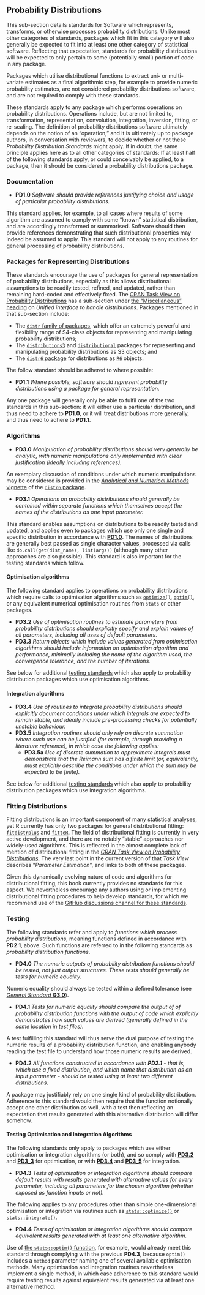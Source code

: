 <!-- Edit the .Rmd not the .md file -->

## Probability Distributions {#standards-distributions}

This sub-section details standards for Software which represents, transforms,
or otherwise processes probability distributions. Unlike most other categories
of standards, packages which fit in this category will also generally be
expected to fit into at least one other category of statistical software.
Reflecting that expectation, standards for probability distributions will be
expected to only pertain to some (potentially small) portion of code in any
package.

Packages which utilise distributional functions to extract uni- or
multi-variate estimates as a final algorithmic step, for example to provide
numeric probability estimates, are not considered probability distributions
software, and are not required to comply with these standards.

These standards apply to any package which performs operations on probability
distributions. Operations include, but are not limited to, transformation,
representation, convolution, integration, inversion, fitting, or re-scaling.
The definition of probability distributions software ultimately depends on the
notion of an "operation," and it is ultimately up to package authors, in
conversation with reviewers,  to decide whether or not these *Probability
Distribution Standards* might apply. If in doubt, the same principle applies
here as to all other categories of standards: If at least half of the following
standards apply, or could conceivably be applied, to a package, then it should
be considered a probability distributions package.


### Documentation{#PD_documentation}

- [**PD1.0**]{#PD1_0} *Software should provide references justifying choice and
  usage of particular probability distributions.*

This standard applies, for example, to all cases where results of some
algorithm are assumed to comply with some "known" statistical distribution, and
are accordingly transformed or summarised. Software should then provide
references demonstrating that such distributional properties may indeed be
assumed to apply. This standard will not apply to any routines for general
processing of probability distributions.

### Packages for Representing Distributions{#PD_representation}

These standards encourage the use of packages for general representation of
probability distributions, especially as this allows distributional assumptions
to be readily tested, refined, and updated, rather than remaining hard-coded
and effectively fixed. The [CRAN Task View on Probability
Distributions](https://cran.r-project.org/web/views/Distributions.html) has a
sub-section under [the "Miscellaneous"
heading](https://cran.r-project.org/web/views/Distributions.html#Misc) on
*Unified interface to handle distributions*. Packages mentioned in that
sub-section include:

- The [`distr` family of packages](https://distr.r-forge.r-project.org/), which
  offer an extremely powerful and flexibility range of S4-class objects for
  representing and manipulating probability distributions;
- The [`distributions3`](https://github.com/alexpghayes/distributions3) and
  [`distributional`](https://github.com/mitchelloharawild/distributional)
  packages for representing and manipulating probability distributions as S3
  objects; and
- The [`distr6` package](https://github.com/alan-turing-institute/distr6/) for
  distributions as [`R6`](https://r6.r-lib.org) objects.

The follow standard should be adhered to where possible:

- [**PD1.1**]{#PD2_0} *Where possible, software should represent probability
  distributions using a package for general representation.*

Any one package will generally only be able to fulfil one of the two standards
in this sub-section: it will either use a particular distribution, and thus
need to adhere to **PD1.0**, or it will treat distributions more generally, and
thus need to adhere to **PD1.1**.


### Algorithms{#PD_algorithms}


- [**PD3.0**]{#PD3_0} *Manipulation of probability distributions should very
  generally be analytic, with numeric manipulations only implemented with clear
  justification (ideally including references).*

An exemplary discussion of conditions under which numeric manipulations may be
considered is provided in the [*Analytical and Numerical Methods*
vignette](https://alan-turing-institute.github.io/distr6/articles/webs/analytic_and_numeric_methods.html)
of the [`distr6` package](https://alan-turing-institute.github.io/distr6/).

- [**PD3.1**]{#PD3_1} *Operations on probability distributions should generally
  be contained within separate functions which themselves accept the names of
  the distributions as one input parameter.*

This standard enables assumptions on distributions to be readily tested and
updated, and applies even to packages which use only one single and specific
distribution in accordance with [**PD1.0**](#PD1_0). The names of distributions
are generally best passed as single character values, processed via calls like
`do.call(get(dist_name), list(args))` (although many other approaches are also
possible). This standard is also important for the testing standards which
follow.

#### Optimisation algorithms

The following standard applies to operations on probability distributions which
require calls to optimisation algorithms such as
[`optimize()`](https://stat.ethz.ch/R-manual/R-devel/library/stats/html/optimize.html),
[`optim()`](https://stat.ethz.ch/R-manual/R-devel/library/stats/html/optim.html),
or any equivalent numerical optimisation routines from `stats` or other
packages.

- [**PD3.2**]{#PD3_2} *Use of optimisation routines to estimate parameters from
  probability distributions should explicitly specify and explain values of all
  parameters, including all uses of default parameters.*
- [**PD3.3**]{#PD3_3} *Return objects which include values generated from
  optimisation algorithms should include information on optimisation algorithm
  and performance, minimally including the name of the algorithm used, the
  convergence tolerance, and the number of iterations.*

See below for additional [testing standards](#PD_testing) which also apply to
probability distribution packages which use optimisation algorithms.

#### Integration algorithms

- [**PD3.4**]{#PD3_4} *Use of routines to integrate probability distributions
  should explicitly document conditions under which integrals are expected to
  remain stable, and ideally include pre-processing checks for potentially
  unstable behaviour.*
- [**PD3.5**]{#PD3_5} *Integration routines should only rely on discrete
  summation where such use can be justified (for example, through providing a
  literature reference), in which case the following applies:*
  - [**PD3.5a**]{#PD3_5a} *Use of discrete summation to approximate integrals
    must demonstrate that the Reimann sum has a finite limit (or, equivalently,
    must explicitly describe the conditions under which the sum may be expected
    to be finite).*

See below for additional [testing standards](#PD_testing) which also apply to
probability distribution packages which use integration algorithms.

### Fitting Distributions{#PD_fitting}

Fitting distributions is an important component of many statistical
analyses, yet R currently has only two packages for general distributional
fitting: [`fitdistrplus`](https://github.com/aursiber/fitdistrplus) and
[`fitteR`](https://cran.r-project.org/web/packages/fitteR/index.html). The
field of distributional fitting is currently in very active development, and
there are no notably "stable" approaches nor widely-used algorithms. This is
reflected in the almost complete lack of mention of distributional fitting in
the [*CRAN Task View on Probability
Distributions*](https://cran.r-project.org/web/views/Distributions.html). The
very last point in the current version of that *Task View* describes "*Parameter
Estimation*", and links to both of these packages.

Given this dynamically evolving nature of code and algorithms for
distributional fitting, this book currently provides no standards for this
aspect. We nevertheless encourage any authors using or implementing
distributional fitting procedures to help develop standards, for which we
recommend use of the [GitHub discussions channel for these
standards](https://github.com/ropensci/statistical-software-review-book/discussions/58).

### Testing{#PD_testing}

The following standards refer and apply to *functions which process probability
distributions*, meaning functions defined in accordance with **PD2.1**, above.
Such functions are referred to in the following standards as *probability
distribution functions*.

- [**PD4.0**]{#PD4_0} *The numeric outputs of probability distribution
  functions should be tested, not just output structures. These tests should
  generally be tests for numeric equality.*

Numeric equality should always be tested within a defined tolerance (see
[*General Standard* **G3.0**](#G3_0)).

- [**PD4.1**]{#PD4_1} *Tests for numeric equality should compare the output of
  of probability distribution functions with the output of code which
  explicitly demonstrates how such values are derived (generally defined in the
  same location in test files).*

A test fulfilling this standard will thus serve the dual purpose of testing the
numeric results of a probability distribution function, and enabling anybody
reading the test file to understand how those numeric results are derived.

- [**PD4.2**]{#PD4_2} *All functions constructed in accordance with **PD2.1** -
  that is, which use a fixed distribution, and which name that distribution as
  an input parameter - should be tested using at least two different
  distributions.*

A package may justifiably rely on one single kind of probability distribution.
Adherence to this standard would then require that the function notionally
accept one other distribution as well, with a test then reflecting an
expectation that results generated with this alternative distribution will
differ somehow.

#### Testing Optimisation and Integration Algorithms

The following standards only apply to packages which use either optimisation
or integration algorithms (or both), and so comply with [**PD3.2**](#PD3_2) and
[**PD3_3**](#PD3_3) for optimisation, or with [**PD3.4**](#PD3_4) and
[**PD3_5**](#PD3_5) for integration.

- [**PD4.3**]{#PD4_3} *Tests of optimisation or integration algorithms should
  compare default results with results generated with alternative values for
  every parameter, including all parameters for the chosen algorithm (whether
  exposed as function inputs or not).*

The following applies to any procedures other than simple one-dimensional
optimisation or integration via routines such as
[`stats::optimize()`](https://stat.ethz.ch/R-manual/R-devel/library/stats/html/optimize.html)
or
[`stats::integrate()`](https://stat.ethz.ch/R-manual/R-devel/library/stats/html/integrate.html).

- [**PD4.4**]{#PD4_4} *Tests of optimisation or integration algorithms should
  compare equivalent results generated with at least one alternative
  algorithm.*

Use of [the `stats::optim()`
function](https://stat.ethz.ch/R-manual/R-devel/library/stats/html/optim.html),
for example, would already meet this standard through complying with the
previous **PD4.3**, because `optim()` includes a `method` parameter naming one
of several available optimisation methods. Many optimisation and integration
routines nevertheless implement a single method, in which case adherence to
this standard would require testing results against equivalent results
generated via at least one alternative method.

